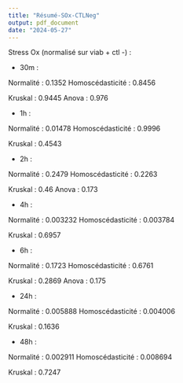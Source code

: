 ```yaml
---
title: "Résumé-SOx-CTLNeg"
output: pdf_document
date: "2024-05-27"
---
```


Stress Ox (normalisé sur viab + ctl -) :

- 30m : 

Normalité : 0.1352
Homoscédasticité : 0.8456

Kruskal : 0.9445
Anova : 0.976

- 1h :

Normalité : 0.01478
Homoscédasticité : 0.9996

Kruskal : 0.4543

- 2h : 

Normalité : 0.2479
Homoscédasticité : 0.2263

Kruskal : 0.46
Anova : 0.173

- 4h : 

Normalité : 0.003232
Homoscédasticité : 0.003784

Kruskal : 0.6957

- 6h : 

Normalité : 0.1723
Homoscédasticité : 0.6761

Kruskal : 0.2869
Anova : 0.175

- 24h :

Normalité : 0.005888
Homoscédasticité : 0.004006

Kruskal : 0.1636

- 48h : 

Normalité : 0.002911
Homoscédasticité : 0.008694

Kruskal : 0.7247
